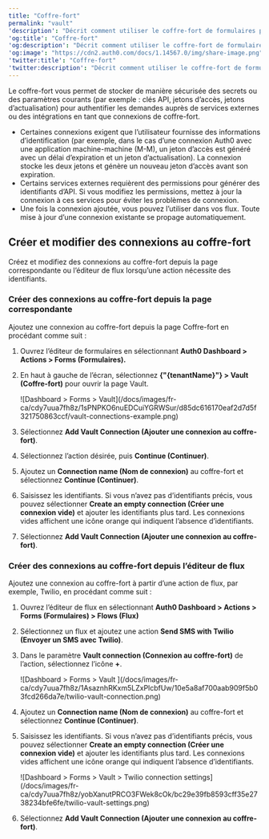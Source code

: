---
title: "Coffre-fort"
permalink: "vault"
'description': "Décrit comment utiliser le coffre-fort de formulaires pour les actions."
'og:title': "Coffre-fort"
'og:description': "Décrit comment utiliser le coffre-fort de formulaires pour les actions."
'og:image': "https://cdn2.auth0.com/docs/1.14567.0/img/share-image.png"
'twitter:title': "Coffre-fort"
'twitter:description': "Décrit comment utiliser le coffre-fort de formulaires pour les actions."
---

Le coffre-fort vous permet de stocker de manière sécurisée des secrets ou des paramètres courants (par exemple : clés API, jetons d’accès, jetons d’actualisation) pour authentifier les demandes auprès de services externes ou des intégrations en tant que connexions de coffre-fort.

<Callout icon="file-lines" color="#0EA5E9" iconType="regular">

* Certaines connexions exigent que l’utilisateur fournisse des informations d’identification (par exemple, dans le cas d’une connexion Auth0 avec une application machine-machine (M-M), un jeton d’accès est généré avec un délai d’expiration et un jeton d’actualisation). La connexion stocke les deux jetons et génère un nouveau jeton d’accès avant son expiration.
* Certains services externes requièrent des permissions pour générer des identifiants d’API. Si vous modifiez les permissions, mettez à jour la connexion à ces services pour éviter les problèmes de connexion.
* Une fois la connexion ajoutée, vous pouvez l’utiliser dans vos flux. Toute mise à jour d’une connexion existante se propage automatiquement.

</Callout>

## Créer et modifier des connexions au coffre-fort

Créez et modifiez des connexions au coffre-fort depuis la page correspondante ou l’éditeur de flux lorsqu’une action nécessite des identifiants.

### Créer des connexions au coffre-fort depuis la page correspondante

Ajoutez une connexion au coffre-fort depuis la page Coffre-fort en procédant comme suit :

1. Ouvrez l’éditeur de formulaires en sélectionnant **Auth0 Dashboard > Actions > Forms (Formulaires).**
2. En haut à gauche de l’écran, sélectionnez **{"{tenantName}"} > Vault (Coffre-fort)** pour ouvrir la page Vault.

   <Frame>![Dashboard > Forms > Vault](/docs/images/fr-ca/cdy7uua7fh8z/1sPNPKO6nuEDCuiYGRWSur/d85dc616170eaf2d7d5f321750863ccf/vault-connections-example.png)</Frame>

3. Sélectionnez **Add Vault Connection (Ajouter une connexion au coffre-fort)**.
4. Sélectionnez l’action désirée, puis **Continue (Continuer)**.
5. Ajoutez un **Connection name (Nom de connexion)** au coffre-fort et sélectionnez **Continue (Continuer)**.
6. Saisissez les identifiants.
   Si vous n’avez pas d’identifiants précis, vous pouvez sélectionner **Create an empty connection (Créer une connexion vide)** et ajouter les identifiants plus tard. Les connexions vides affichent une icône orange qui indiquent l’absence d’identifiants.
7. Sélectionnez **Add Vault Connection (Ajouter une connexion au coffre-fort)**.

### Créer des connexions au coffre-fort depuis l’éditeur de flux

Ajoutez une connexion au coffre-fort à partir d’une action de flux, par exemple, Twilio, en procédant comme suit :

1. Ouvrez l’éditeur de flux en sélectionnant **Auth0 Dashboard > Actions > Forms (Formulaires) > Flows (Flux)**
2. Sélectionnez un flux et ajoutez une action **Send SMS with Twilio (Envoyer un SMS avec Twilio)**.
3. Dans le paramètre **Vault connection (Connexion au coffre-fort)** de l’action, sélectionnez l’icône **+**.

   <Frame>![Dashboard > Forms > Vault ](/docs/images/fr-ca/cdy7uua7fh8z/1AsaznhRKxm5LZxPlcbfUw/10e5a8af700aab909f5b03fcd266da7e/twilio-vault-connection.png)</Frame>

4. Ajoutez un **Connection name (Nom de connexion)** au coffre-fort et sélectionnez **Continue (Continuer)**.
5. Saisissez les identifiants.
   Si vous n’avez pas d’identifiants précis, vous pouvez sélectionner **Create an empty connection (Créer une connexion vide)** et ajouter les identifiants plus tard. Les connexions vides affichent une icône orange qui indiquent l’absence d’identifiants.

   <Frame>![Dashboard > Forms > Vault > Twilio connection settings](/docs/images/fr-ca/cdy7uua7fh8z/yobXanutPRCO3FWek8cOk/bc29e39fb8593cff35e2738234bfe6fe/twilio-vault-settings.png)</Frame>

6. Sélectionnez **Add Vault Connection (Ajouter une connexion au coffre-fort)**.